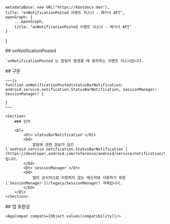 
    metadataBase: new URL("https://kbotdocs.dev"),
    title: "onNotificationPosted 이벤트 리스너 - 레거시 API",
    openGraph: {
        ...openGraph,
        title: "onNotificationPosted 이벤트 리스너 - 레거시 API"
    }
}

<Section>
    ## onNotificationPosted

    `onNotificationPosted`는 알림이 발생할 때 동작하는 이벤트 리스너입니다.
</Section>
<Section>
    ## 구문

    ~~~js
    function onNotificationPosted(statusBarNotification: android.service.notification.StatusBarNotification, sessionManager: SessionManager) {

    }
    ~~~

    <Section>
        ### 인자

        <Dl>
            <Dt>`statusBarNotification`</Dt>
            <Dd>
                알림에 관한 정보가 담긴 [`android.service.notification.StatusBarNotification`](https://developer.android.com/reference/android/service/notification/StatusBarNotification)입니다.
            </Dd>
            <Dt>`sessionManager`</Dt>
            <Dd>
                앱이 공식적으로 지원하지 않는 메신저에 사용하기 위한 [`SessionManager`](/legacy/SessionManager) 객체입니다.
            </Dd>
        </Dl>
    </Section>
</Section>
<Section>
    ## 앱 호환성

    <AppCompat compats={Object.values(compatibility)}/>
</Section>